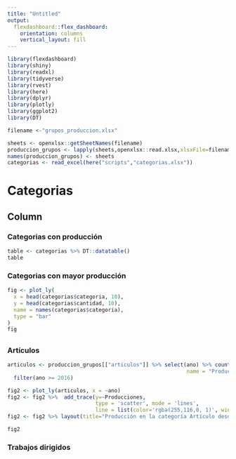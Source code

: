 ```yaml
---
title: "Untitled"
output: 
  flexdashboard::flex_dashboard:
    orientation: columns
    vertical_layout: fill
---
```


```r
library(flexdashboard)
library(shiny)
library(readxl)
library(tidyverse)
library(rvest)
library(here)
library(dplyr)
library(plotly)
library(ggplot2)
library(DT)

filename <-"grupos_produccion.xlsx"

sheets <- openxlsx::getSheetNames(filename)
produccion_grupos <- lapply(sheets,openxlsx::read.xlsx,xlsxFile=filename)
names(produccion_grupos) <- sheets
categorias <- read_excel(here("scripts","categorias.xlsx")) 
```

Categorias
===========================

Column {data-width=650}
-----------------------------------------------------------------------
### Categorias con producción 

```r
table <- categorias %>% DT::datatable()
table

```

### Categorias con mayor producción

```r
fig <- plot_ly(
  x = head(categorias$categoria, 10),
  y = head(categorias$cantidad, 10),
  name = names(categorias$categoria),
  type = "bar"
)
fig
```


## {.tabset}
### Artículos
```r
articulos <- produccion_grupos[["articulos"]] %>% select(ano) %>% count(ano, sort = FALSE,
                                                         name = "Producciones") %>% 
  filter(ano >= 2016)

fig2 <- plot_ly(articulos, x = ~ano)
fig2 <- fig2 %>%  add_trace(y=~Producciones, 
                            type = 'scatter', mode = 'lines',
                            line = list(color='rgba(255,116,0, 1)', width = 4))
fig2 <- fig2 %>% layout(title="Producción en la categoría Artículo desde el 2016")

fig2

```



### Trabajos dirigidos


```r

```
